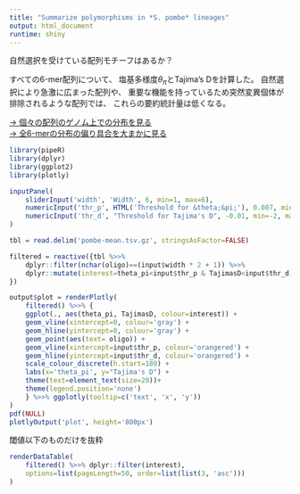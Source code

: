 ```yaml
---
title: "Summarize polymorphisms in *S. pombe* lineages"
output: html_document
runtime: shiny
---
```


自然選択を受けている配列モチーフはあるか？

すべての6-mer配列について、
塩基多様度$\theta_\pi$とTajima's Dを計算した。
自然選択により急激に広まった配列や、
重要な機能を持っているため突然変異個体が排除されるような配列では、
これらの要約統計量は低くなる。

[→ 個々の配列のゲノム上での分布を見る](../distribution/)\
[→ 全6-merの分布の偏り具合を大まかに見る](../evenness/)

```r
library(pipeR)
library(dplyr)
library(ggplot2)
library(plotly)
```

```r
inputPanel(
    sliderInput('width', 'Width', 6, min=1, max=6),
    numericInput('thr_p', HTML('Threshold for &theta;&pi;'), 0.007, min=0, max=1, 0.001),
    numericInput('thr_d', "Threshold for Tajima's D", -0.01, min=-2, max=2, 0.01)
)
```

```r
tbl = read.delim('pombe-mean.tsv.gz', stringsAsFactor=FALSE)

filtered = reactive({tbl %>>%
    dplyr::filter(nchar(oligo)==(input$width * 2 + 1)) %>>%
    dplyr::mutate(interest=theta_pi<input$thr_p & TajimasD<input$thr_d)
})
```

```r
output$plot = renderPlotly(
    filtered() %>>% {
    ggplot(., aes(theta_pi, TajimasD, colour=interest)) +
    geom_vline(xintercept=0, colour='gray') +
    geom_hline(yintercept=0, colour='gray') +
    geom_point(aes(text= oligo)) +
    geom_vline(xintercept=input$thr_p, colour='orangered') +
    geom_hline(yintercept=input$thr_d, colour='orangered') +
    scale_colour_discrete(h.start=180) +
    labs(x='theta_pi', y="Tajima's D") +
    theme(text=element_text(size=20))+
    theme(legend.position='none')
    } %>>% ggplotly(tooltip=c('text', 'x', 'y'))
)
pdf(NULL)
plotlyOutput('plot', height='800px')
```

閾値以下のものだけを抜粋

```r
renderDataTable(
    filtered() %>>% dplyr::filter(interest),
    options=list(pageLength=50, order=list(list(3, 'asc')))
)
```
